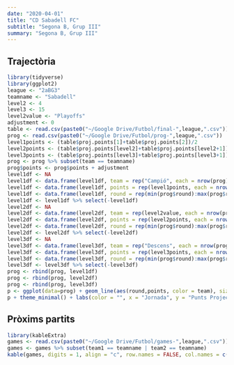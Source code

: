 ```yaml
---
date: "2020-04-01"
title: "CD Sabadell FC"
subtitle: "Segona B, Grup III"
summary: "Segona B, Grup III"
---
```

## Trajectòria
```r
library(tidyverse)
library(ggplot2)
league <- "2aBG3"
teamname <- "Sabadell"
level2 <- 4
level3 <- 15
level2value <- "Playoffs"
adjustment <- 0
table <- read.csv(paste0("~/Google Drive/Futbol/final-",league,".csv"))
prog <- read.csv(paste0("~/Google Drive/Futbol/prog-",league,".csv"))
level1points <- (table$proj.points[1]+table$proj.points[2])/2
level2points <- (table$proj.points[level2]+table$proj.points[level2+1])/2
level3points <- (table$proj.points[level3]+table$proj.points[level3+1])/2
prog <- prog %>% subset(team == teamname)
prog$points <- prog$points + adjustment
level1df <- NA
level1df <- data.frame(level1df, team = rep("Campió", each = nrow(prog)))
level1df <- data.frame(level1df, points = rep(level1points, each = nrow(prog)))
level1df <- data.frame(level1df, round = rep(min(prog$round):max(prog$round), each = 1))
level1df <- level1df %>% select(-level1df)
level2df <- NA
level2df <- data.frame(level2df, team = rep(level2value, each = nrow(prog)))
level2df <- data.frame(level2df, points = rep(level2points, each = nrow(prog)))
level2df <- data.frame(level2df, round = rep(min(prog$round):max(prog$round), each = 1))
level2df <- level2df %>% select(-level2df)
level3df <- NA
level3df <- data.frame(level3df, team = rep("Descens", each = nrow(prog)))
level3df <- data.frame(level3df, points = rep(level3points, each = nrow(prog)))
level3df <- data.frame(level3df, round = rep(min(prog$round):max(prog$round), each = 1))
level3df <- level3df %>% select(-level3df)
prog <- rbind(prog, level1df)
prog <- rbind(prog, level2df)
prog <- rbind(prog, level3df)
p <- ggplot(data=prog) + geom_line(aes(round,points, color = team), size = 2)
p + theme_minimal() + labs(color = "", x = "Jornada", y = "Punts Projectats")
```
 
## Pròxims partits
```r
library(kableExtra)
games <- read.csv(paste0("~/Google Drive/Futbol/games-",league,".csv"))
games <- games %>% subset(team1 == teamname | team2 == teamname)
kable(games, digits = 1, align = "c", row.names = FALSE, col.names = c("Jornada", "Equip", "Guanyar", "Empatar", "Guanyar", "Equip")) %>% kable_styling(bootstrap_options = c("hover", "responsive"), fixed_thead = T) %>% add_header_above(c("2019-20" = 1, "Local" = 2, " " = 1, "Visitant" = 2)) %>% column_spec(2, bold = T, color = "#303030") %>% column_spec(6, bold = T, color = "#303030")
```
